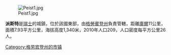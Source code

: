 [[Image:Peist1.jpg|right]]

'''派斯特'''是[[瑞士|瑞士]]的城鎮，位於該國東部，由[[格勞賓登州|格勞賓登州]]負責管轄，距離[[庫爾|庫爾]]11公里，面積7.93平方公里，海拔高度1,340米，2010年人口209，人口密度每平方公里26人。

{{Switzerland-geo-stub}}
[[Category:格劳宾登州的市镇|Category:格劳宾登州的市镇]]